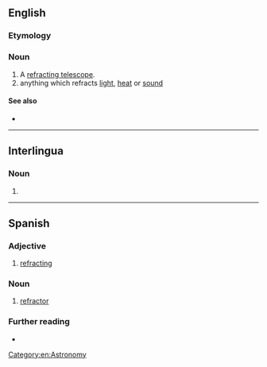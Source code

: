 ==English==
{{wikipedia}}

===Etymology===
{{suffix|en|refract|or}}

===Noun===
{{en-noun}}

# A [[refracting telescope]].
# anything which refracts [[light]], [[heat]] or [[sound]]

====See also====
* {{l|en|reflector}}

[[Category:en:Astronomy]]

----

==Interlingua==

===Noun===
{{ia-noun|es}}

# {{l|en|refractor}}

----

==Spanish==

===Adjective===
{{es-adj}}

# [[refracting]]

===Noun===
{{es-noun|m}}

# [[#English|refractor]]

===Further reading===
* {{R:DRAE}}